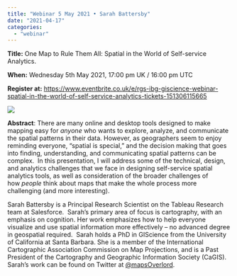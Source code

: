 ```yaml
---
title: "Webinar 5 May 2021 • Sarah Battersby"
date: "2021-04-17"
categories: 
  - "webinar"
---
```


**Title:** One Map to Rule Them All: Spatial in the World of Self-service Analytics.  

**When:** Wednesday 5th May 2021, 17:00 pm UK / 16:00 pm UTC

**Register at:** [https://www.eventbrite.co.uk/e/rgs-ibg-giscience-webinar-spatial-in-the-world-of-self-service-analytics-tickets-151306115665](https://www.eventbrite.co.uk/e/rgs-ibg-giscience-webinar-spatial-in-the-world-of-self-service-analytics-tickets-151306115665)

![](https://geoinfo.science/wp-content/uploads/2021/04/giscience-webinar-template-eventbrite-banner-6.png?w=1024)

**Abstract**: There are many online and desktop tools designed to make mapping easy for _anyone_ who wants to explore, analyze, and communicate the spatial patterns in their data. However, as geographers seem to enjoy reminding everyone, “spatial is special,” and the decision making that goes into finding, understanding, and communicating spatial patterns can be complex.  In this presentation, I will address some of the technical, design, and analytics challenges that we face in designing self-service spatial analytics tools, as well as consideration of the broader challenges of how _people_ think about maps that make the whole process more challenging (and more interesting).

Sarah Battersby is a Principal Research Scientist on the Tableau Research team at Salesforce.  Sarah’s primary area of focus is cartography, with an emphasis on cognition. Her work emphasizes how to help everyone visualize and use spatial information more effectively – no advanced degree in geospatial required.  Sarah holds a PhD in GIScience from the University of California at Santa Barbara. She is a member of the International Cartographic Association Commission on Map Projections, and is a Past President of the Cartography and Geographic Information Society (CaGIS). Sarah's work can be found on Twitter at [@mapsOverlord](https://twitter.com/mapsOverlord).
